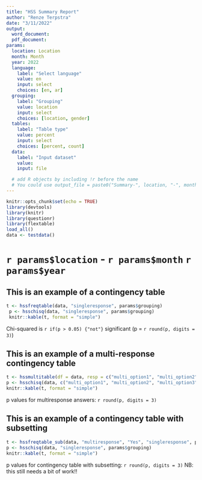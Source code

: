```yaml
---
title: "HSS Summary Report"
author: "Renze Terpstra"
date: "3/11/2022"
output: 
  word_document:
  pdf_document:
params:
  location: Location
  month: Month
  year: 2022
  language: 
    label: "Select language"
    value: en
    input: select
    choices: [en, ar]
  grouping:
    label: "Grouping"
    value: location
    input: select
    choices: [location, gender] 
  tables:
    label: "Table type"
    value: percent
    input: select
    choices: [percent, count] 
  data: 
    label: "Input dataset"
    value: 
    input: file

  # add R objects by including !r before the name
  # You could use output_file = paste0("Summary-", location, "-", month, "-", year, .docx)
---
```


```r
knitr::opts_chunk$set(echo = TRUE)
library(devtools)
library(knitr)
library(questionr)
library(flextable)
load_all()
data <- testdata()
```

# `r params$location` - `r params$month` `r params$year`

## This is an example of a contingency table

```r
t <- hssfreqtable(data, "singleresponse", params$grouping)
 p <- hsschisq(data, "singleresponse", params$grouping)
 knitr::kable(t, format = "simple")
```

Chi-squared is `r if(p > 0.05) {"not"}` significant (p = `r round(p, digits = 3)`)

## This is an example of a multi-response contingency table


```r
t <- hssmultitable(df = data, resp = c("multi_option1", "multi_option2", "multi_option3"), group = params$grouping)
p <- hsschisq(data, c("multi_option1", "multi_option2", "multi_option3"), group = params$grouping)
knitr::kable(t, format = "simple")
```

p values for multiresponse answers: `r round(p, digits = 3)`


## This is an example of a contingency table with subsetting


```r
t <- hssfreqtable_sub(data, "multiresponse", "Yes", "singleresponse", params$grouping)
p <- hsschisq(data, "singleresponse", params$grouping)
knitr::kable(t, format = "simple")
```

p values for contingency table with subsetting: `r round(p, digits = 3)`
NB: this still needs a bit of work!!
